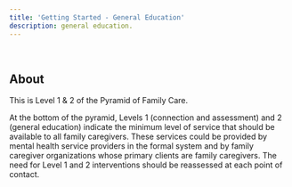 ```yaml
---
title: 'Getting Started - General Education'
description: general education.
---
```

<br />

## About

This is Level 1 & 2 of the Pyramid of Family Care.

At the bottom of the pyramid, Levels 1 (connection and assessment) and 2 (general education) indicate the minimum
level of service that should be available to all family caregivers. These services could be provided by mental health
service providers in the formal system and by family caregiver organizations whose primary clients are family caregivers.
The need for Level 1 and 2 interventions should be reassessed at each point of contact.
